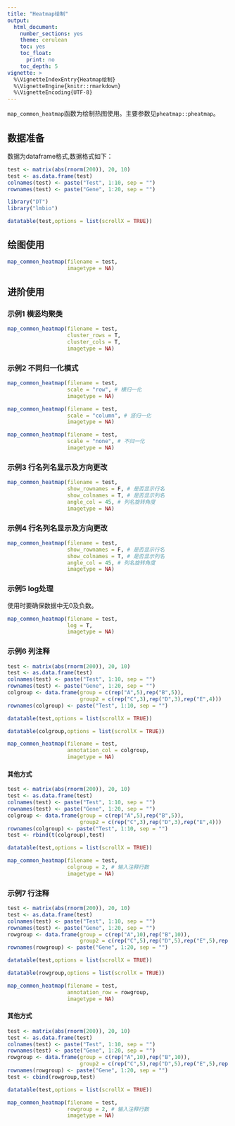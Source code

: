 ```yaml
---
title: "Heatmap绘制"
output:
  html_document: 
    number_sections: yes
    theme: cerulean
    toc: yes
    toc_float:
      print: no
    toc_depth: 5
vignette: >
  %\VignetteIndexEntry{Heatmap绘制}
  %\VignetteEngine{knitr::rmarkdown}
  %\VignetteEncoding{UTF-8}
---
```

  
`map_common_heatmap`函数为绘制热图使用。主要参数见`pheatmap::pheatmap`。


## 数据准备

数据为dataframe格式,数据格式如下：

```r
test <- matrix(abs(rnorm(200)), 20, 10)
test <- as.data.frame(test)
colnames(test) <- paste("Test", 1:10, sep = "")
rownames(test) <- paste("Gene", 1:20, sep = "")
```

```r
library("DT")
library("lmbio")
```

```r
datatable(test,options = list(scrollX = TRUE))
```

## 绘图使用

```r
map_common_heatmap(filename = test,
                   imagetype = NA)
```


## 进阶使用

### 示例1 横竖均聚类

```r
map_common_heatmap(filename = test,
                   cluster_rows = T,
                   cluster_cols = T,
                   imagetype = NA)
```

### 示例2 不同归一化模式

```r
map_common_heatmap(filename = test,
                   scale = "row", # 横归一化
                   imagetype = NA)
```

```r
map_common_heatmap(filename = test,
                   scale = "column", # 竖归一化
                   imagetype = NA)
```

```r
map_common_heatmap(filename = test,
                   scale = "none", # 不归一化
                   imagetype = NA)
```

### 示例3 行名列名显示及方向更改

```r
map_common_heatmap(filename = test,
                   show_rownames = F, # 是否显示行名
                   show_colnames = T, # 是否显示列名
                   angle_col = 45, # 列名旋转角度
                   imagetype = NA)
```

### 示例4 行名列名显示及方向更改

```r
map_common_heatmap(filename = test,
                   show_rownames = F, # 是否显示行名
                   show_colnames = T, # 是否显示列名
                   angle_col = 45, # 列名旋转角度
                   imagetype = NA)
```

### 示例5 log处理

使用时要确保数据中无0及负数。

```r
map_common_heatmap(filename = test,
                   log = T,
                   imagetype = NA)
```

### 示例6 列注释

```r
test <- matrix(abs(rnorm(200)), 20, 10)
test <- as.data.frame(test)
colnames(test) <- paste("Test", 1:10, sep = "")
rownames(test) <- paste("Gene", 1:20, sep = "")
colgroup <- data.frame(group = c(rep("A",5),rep("B",5)),
                       group2 = c(rep("C",3),rep("D",3),rep("E",4)))
rownames(colgroup) <- paste("Test", 1:10, sep = "")
```

```r
datatable(test,options = list(scrollX = TRUE))
```

```r
datatable(colgroup,options = list(scrollX = TRUE))
```

```r
map_common_heatmap(filename = test,
                   annotation_col = colgroup,
                   imagetype = NA)
```

#### 其他方式

```r
test <- matrix(abs(rnorm(200)), 20, 10)
test <- as.data.frame(test)
colnames(test) <- paste("Test", 1:10, sep = "")
rownames(test) <- paste("Gene", 1:20, sep = "")
colgroup <- data.frame(group = c(rep("A",5),rep("B",5)),
                       group2 = c(rep("C",3),rep("D",3),rep("E",4)))
rownames(colgroup) <- paste("Test", 1:10, sep = "")
test <- rbind(t(colgroup),test)
```

```r
datatable(test,options = list(scrollX = TRUE))
```

```r
map_common_heatmap(filename = test,
                   colgroup = 2, # 输入注释行数
                   imagetype = NA)
```

### 示例7 行注释

```r
test <- matrix(abs(rnorm(200)), 20, 10)
test <- as.data.frame(test)
colnames(test) <- paste("Test", 1:10, sep = "")
rownames(test) <- paste("Gene", 1:20, sep = "")
rowgroup <- data.frame(group = c(rep("A",10),rep("B",10)),
                       group2 = c(rep("C",5),rep("D",5),rep("E",5),rep("F",5)))
rownames(rowgroup) <- paste("Gene", 1:20, sep = "")
```

```r
datatable(test,options = list(scrollX = TRUE))
```

```r
datatable(rowgroup,options = list(scrollX = TRUE))
```

```r
map_common_heatmap(filename = test,
                   annotation_row = rowgroup,
                   imagetype = NA)
```

#### 其他方式

```r
test <- matrix(abs(rnorm(200)), 20, 10)
test <- as.data.frame(test)
colnames(test) <- paste("Test", 1:10, sep = "")
rownames(test) <- paste("Gene", 1:20, sep = "")
rowgroup <- data.frame(group = c(rep("A",10),rep("B",10)),
                       group2 = c(rep("C",5),rep("D",5),rep("E",5),rep("F",5)))
rownames(rowgroup) <- paste("Gene", 1:20, sep = "")
test <- cbind(rowgroup,test)
```

```r
datatable(test,options = list(scrollX = TRUE))
```

```r
map_common_heatmap(filename = test,
                   rowgroup = 2, # 输入注释行数
                   imagetype = NA)
```
<div class="tocify-extend-page" data-unique="tocify-extend-page" style="height: 0;"></div>
